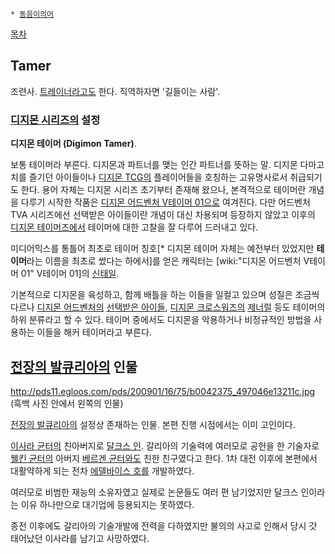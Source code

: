 * [[동음이의어]]

[[목차]]
== Tamer ==
조련사. [[트레이너]]라고도 한다. 직역하자면 '길들이는 사람'.

=== [[디지몬 시리즈]]의 설정 ===
'''디지몬 테이머 (Digimon Tamer)'''.

보통 테이머라 부른다. 디지몬과 파트너를 맺는 인간 파트너를 뜻하는 말. 디지몬 다마고치를 즐기던 아이들이나 [[디지몬 TCG]]의 플레이어들을 호칭하는 고유명사로서 취급되기도 한다. 용어 자체는 디지몬 시리즈 초기부터 존재해 왔으나, 본격적으로 테이머란 개념을 다루기 시작한 작품은 [[디지몬 어드벤처 V테이머 01]]으로 여겨진다. 다만 어드벤처 TVA 시리즈에선 선택받은 아이들이란 개념이 대신 차용되며 등장하지 않았고 이후의 [[디지몬 테이머즈]]에서 테이머에 대한 고찰을 잘 다루어 드러내고 있다.

미디어믹스를 통틀어 최초로 테이머 칭호[* 디지몬 테이머 자체는 예전부터 있었지만 '''테이머'''라는 이름을 최초로 썼다는 하에서]를 얻은 캐릭터는 [wiki:"디지몬 어드벤처 V테이머 01" V테이머 01]의 [[신태일]].

기본적으로 디지몬을 육성하고, 함께 배틀을 하는 이들을 일컬고 있으며 성질은 조금씩 다르나 [[디지몬 어드벤처]]의 [[선택받은 아이들]], [[디지몬 크로스워즈]]의 [[제너럴]] 등도 테이머의 하위 분류라고 할 수 있다. 테이머 중에서도 디지몬을 악용하거나 비정규적인 방법을 사용하는 이들을 해커 테이머라고 부른다.


== [[전장의 발큐리아]]의 인물 ==
http://pds11.egloos.com/pds/200901/16/75/b0042375_497046e13211c.jpg
(흑백 사진 안에서 왼쪽의 인물)

[[전장의 발큐리아]]의 설정상 존재하는 인물. 본편 진행 시점에서는 이미 고인이다. 

[[이사라 균터]]의 친아버지로 [[달크스 인]]. 갈리아의 기술력에 여러모로 공헌을 한 기술자로 [[웰킨 균터]]의 아버지 [[베르겐 균터]]와도 친한 친구였다고 한다. 1차 대전 이후에 본편에서 대활약하게 되는 전차 [[에델바이스 호]]를 개발하였다. 

여러모로 비범한 재능의 소유자였고 실제로 논문들도 여러 편 남기었지만 달크스 인이라는 이유 하나만으로 대기업에 등용되지는 못하였다.

종전 이후에도 갈리아의 기술개발에 전력을 다하였지만 불의의 사고로 인해서 당시 갓 태어났던 이사라를 남기고 사망하였다.
